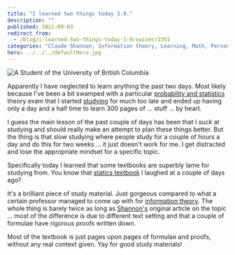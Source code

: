 ```yaml
---
title: "I learned two things today 3.9."
description: ""
published: 2011-09-03
redirect_from:
  - /blog/i-learned-two-things-today-3-9/swizec/2351
categories: "Claude Shannon, Information theory, Learning, Math, Personal, Probability and statistics, Study skills"
hero: ../../../defaultHero.jpg
---
```


![A Student of the University of British Columbia](https://swizec.com/wp-content/uploads/2011/09/300px-Studying.jpg)

Apparently I have neglected to learn anything the past two days. Most likely because I've been a bit swamped with a particular [probability and statistics](http://en.wikipedia.org/wiki/Probability_and_statistics) theory exam that I started [studying](http://en.wikipedia.org/wiki/Study_skills) for much too late and ended up having only a day and a half time to learn 300 pages of ... stuff ... by heart.

I guess the main lesson of the past couple of days has been that I _suck_ at studying and should really make an attempt to plan these things better. But the thing is that slow studying where people study for a couple of hours a day and do this for two weeks ... it just doesn't work for me. I get distracted and lose the appropriate mindset for a specific topic.

Specifically today I learned that some textbooks are superbly lame for studying from. You know that [statics textbook](https://swizec.com/blog/i-learned-two-things-today-308/) I laughed at a couple of days ago?

It's a brilliant piece of study material. Just gorgeous compared to what a certain professor managed to come up with for [information theory](http://en.wikipedia.org/wiki/Information_theory). The whole thing is barely twice as long as [Shannon's](http://en.wikipedia.org/wiki/Claude_Shannon) original article on the topic ... most of the difference is due to different text setting and that a couple of formulae have rigorous proofs written down.

Most of the textbook is just pages upon pages of formulae and proofs, without any real context given. Yay for good study materials!